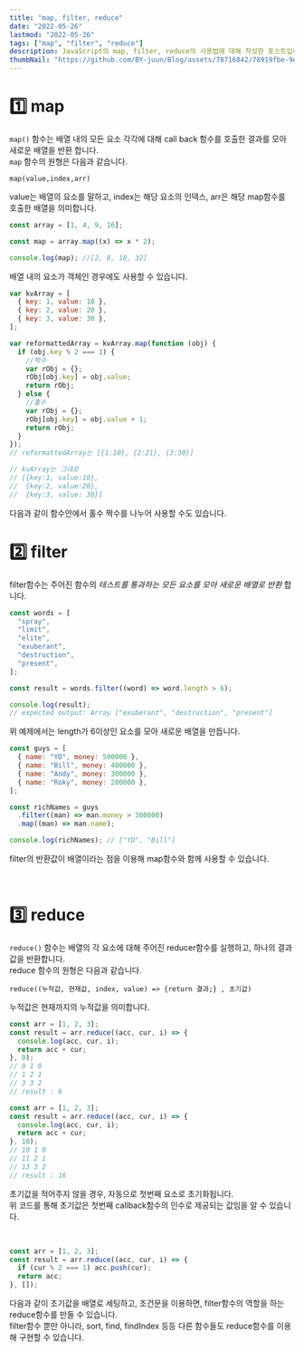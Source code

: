 ```yaml
---
title: "map, filter, reduce"
date: "2022-05-26"
lastmod: "2022-05-26"
tags: ["map", "filter", "reduce"]
description: JavaScript의 map, filter, reduce의 사용법에 대해 작성한 포스트입니다..
thumbNail: "https://github.com/BY-juun/Blog/assets/78716842/78919fbe-9e62-4e2b-9c1a-918706fc2af6"
---
```


# 1️⃣ map

`map()` 함수는 배열 내의 모든 요소 각각에 대해 call back 함수를 호출한 결과를 모아 새로운 배열을 반환 합니다.  
`map` 함수의 원형은 다음과 같습니다.

`map(value,index,arr)`

value는 배열의 요소를 말하고, index는 해당 요소의 인덱스, arr은 해당 map함수를 호출한 배열을 의미합니다.

```js showLineNumbers
const array = [1, 4, 9, 16];

const map = array.map((x) => x * 2);

console.log(map); //[2, 8, 18, 32]
```

배열 내의 요소가 객체인 경우에도 사용할 수 있습니다.

```js showLineNumbers
var kvArray = [
  { key: 1, value: 10 },
  { key: 2, value: 20 },
  { key: 3, value: 30 },
];

var reformattedArray = kvArray.map(function (obj) {
  if (obj.key % 2 === 1) {
    //짝수
    var rObj = {};
    rObj[obj.key] = obj.value;
    return rObj;
  } else {
    //홀수
    var rObj = {};
    rObj[obj.key] = obj.value + 1;
    return rObj;
  }
});
// reformattedArray는 [{1:10}, {2:21}, {3:30}]

// kvArray는 그대로
// [{key:1, value:10},
//  {key:2, value:20},
//  {key:3, value: 30}]
```

다음과 같이 함수안에서 홀수 짝수를 나누어 사용할 수도 있습니다.

# 2️⃣ filter

filter함수는 주어진 함수의 _*테스트를 통과하는 모든 요소를 모아 새로운 배열로 반환*_ 합니다.

```js
const words = [
  "spray",
  "limit",
  "elite",
  "exuberant",
  "destruction",
  "present",
];

const result = words.filter((word) => word.length > 6);

console.log(result);
// expected output: Array ["exuberant", "destruction", "present"]
```

위 예제에서는 length가 6이상인 요소를 모아 새로운 배열을 만듭니다.

```js
const guys = [
  { name: "YD", money: 500000 },
  { name: "Bill", money: 400000 },
  { name: "Andy", money: 300000 },
  { name: "Roky", money: 200000 },
];

const richNames = guys
  .filter((man) => man.money > 300000)
  .map((man) => man.name);

console.log(richNames); // ["YD", "Bill"]
```

filter의 반환값이 배열이라는 점을 이용해 map함수와 함께 사용할 수 있습니다.

<br />

# 3️⃣ reduce

`reduce()` 함수는 배열의 각 요소에 대해 주어진 reducer함수를 실행하고, 하나의 결과값을 반환합니다.  
reduce 함수의 원형은 다음과 같습니다.

`reduce((누적값, 현재값, index, value) => {return 결과;} , 초기값)`

누적값은 현재까지의 누적값을 의미합니다.

```js
const arr = [1, 2, 3];
const result = arr.reduce((acc, cur, i) => {
  console.log(acc, cur, i);
  return acc + cur;
}, 0);
// 0 1 0
// 1 2 1
// 3 3 2
// result : 6

const arr = [1, 2, 3];
const result = arr.reduce((acc, cur, i) => {
  console.log(acc, cur, i);
  return acc + cur;
}, 10);
// 10 1 0
// 11 2 1
// 13 3 2
// result : 16
```

초기값을 적어주지 않을 경우, 자동으로 첫번째 요소로 초기화됩니다.  
위 코드를 통해 초기값은 첫번째 callback함수의 인수로 제공되는 값임을 알 수 있습니다.

<br />

```js
const arr = [1, 2, 3];
const result = arr.reduce((acc, cur, i) => {
  if (cur % 2 === 1) acc.push(cur);
  return acc;
}, []);
```

다음과 같이 초기값을 배열로 세팅하고, 조건문을 이용하면, filter함수의 역할을 하는 reduce함수를 만들 수 있습니다.  
filter함수 뿐만 아니라, sort, find, findIndex 등등 다른 함수들도 reduce함수를 이용해 구현할 수 있습니다.

